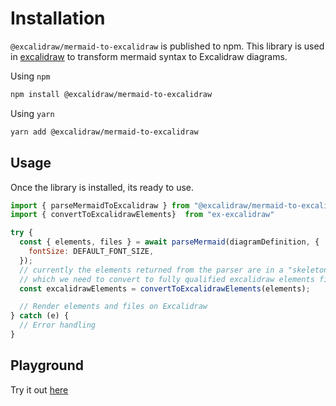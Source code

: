 # Installation

`@excalidraw/mermaid-to-excalidraw` is published to npm. This library is used in [excalidraw](https://excalidraw.com) to transform mermaid syntax to Excalidraw diagrams.

Using `npm`

```bash
npm install @excalidraw/mermaid-to-excalidraw
```

Using `yarn`

```bash
yarn add @excalidraw/mermaid-to-excalidraw
```

## Usage

Once the library is installed, its ready to use.

```js
import { parseMermaidToExcalidraw } from "@excalidraw/mermaid-to-excalidraw";
import { convertToExcalidrawElements}  from "ex-excalidraw"

try {
  const { elements, files } = await parseMermaid(diagramDefinition, {
    fontSize: DEFAULT_FONT_SIZE,
  });
  // currently the elements returned from the parser are in a "skeleton" format
  // which we need to convert to fully qualified excalidraw elements first
  const excalidrawElements = convertToExcalidrawElements(elements);

  // Render elements and files on Excalidraw
} catch (e) {
  // Error handling
}
```

## Playground

 Try it out [here](https://mermaid-to-excalidraw.vercel.app)

